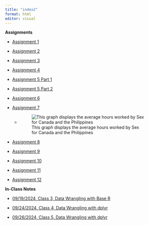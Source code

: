 ```yaml
---
title: "index2"
format: html
editor: visual
---
```


**Assignments**

-   [Assignment 1](Assignment%201/Assignment-1-_-Sample-RMarkdown.html)

-   [Assignment 2](Assignment%202/assignment2.html)

-   [Assignment 3](Assignment%203/assignment3.html)

-   [Assignment 4](Assignment%204/assignment4.html)

-   [Assignment 5 Part 1](Assignment%205/assignment5_part1.html)

-   [Assignment 5 Part 2](Assignment%205/assignment5_part2.html)

-   [Assignment 6](Assignment%206/assignment6.html)

-   [Assignment 7](Assignment%207/assignment7.html)

    -   

        ![This graph displays the average hours worked by Sex for Canada and the Philippines](avgHoursWorked_bySex_CanadaPhil_forAge_20_40.png)

-   [Assignment 8](Assignment%208/assignment8.html)

-   [Assignment 9](Assignment%209/assignment9.html)

-   [Assignment 10](Assignment10/assignment10.html)

-   [Assignment 11](assignment11.html)

-   [Assignment 12](assignment12.html)

**In-Class Notes**

-   [09/19/2024, Class 3, Data Wrangling with Base R](Assignment%203/3_in_class_codes.html)

-   [09/24/2024, Class 4, Data Wrangling with dplyr](Assignment%204/4_in_class_codes.html)

-   [09/26/2024, Class 5, Data Wrangling with dplyr](Assignment%204/4_dplyr_notes.html)
